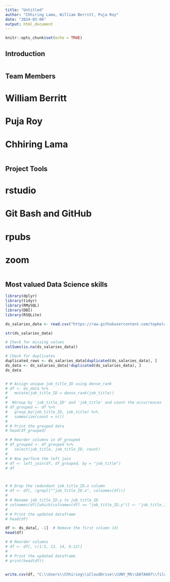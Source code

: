 ```yaml
---
title: "Untitled"
author: "Chhiring Lama, William Berritt, Puja Roy"
date: "2024-03-06"
output: html_document
---
```


```r
knitr::opts_chunk$set(echo = TRUE)
```

## Introduction

```r

```

## Team Members

# William Berritt
# Puja Roy
# Chhiring Lama

```r

```

## Project Tools

# rstudio
# Git Bash and GitHub
# rpubs
# zoom
```r

```

## Most valued Data Science skills

```r
library(dplyr)
library(tidyr)
library(RMySQL)
library(DBI)
library(RSQLite)
```


```r
ds_salaries_data <- read.csv("https://raw.githubusercontent.com/topkelama/project3/main/ds_salaries.csv")
```


```r
str(ds_salaries_data)
```


```r
# Check for missing values
colSums(is.na(ds_salaries_data))

```


```r
# Check for duplicates
duplicated_rows <- ds_salaries_data[duplicated(ds_salaries_data), ]
ds_data <- ds_salaries_data[!duplicated(ds_salaries_data), ]
ds_data
```

```r


```


```r
# # Assign unique job_title_ID using dense_rank
# df <- ds_data %>%
#   mutate(job_title_ID = dense_rank(job_title))
# 
#  #Group by 'job_title_ID' and 'job_title' and count the occurrences
# df_grouped <- df %>%
#   group_by(job_title_ID, job_title) %>%
#   summarize(count = n())
# 
# # Print the grouped data
# head(df_grouped)
```


```r
# # Reorder columns in df_grouped
# df_grouped <- df_grouped %>%
#   select(job_title, job_title_ID, count)
# 
# # Now perform the left join
# df <- left_join(df, df_grouped, by = "job_title")
# df
```
```r

```

```r

```


```r
# # Drop the redundant job_title_ID.x column
# df <- df[, !grepl("^job_title_ID.x", colnames(df))]
# 
# # Rename job_title_ID.y to job_title_ID
# colnames(df)[which(colnames(df) == "job_title_ID.y")] <- "job_title_ID"
# 
# # Print the updated dataframe
# head(df)
```


```r
df <- ds_data[, -1]  # Remove the first column (X)
head(df)
```


```r
# # Reorder columns
# df <- df[, c(1:5, 13, 14, 6:12)]
# 
# # Print the updated dataframe
# print(head(df))

```


```r


```

```r
write.csv(df, "C:\\Users\\Chhiring\\iCloudDrive\\CUNY_MS\\DATA607\\file.csv", row.names = FALSE)
```


